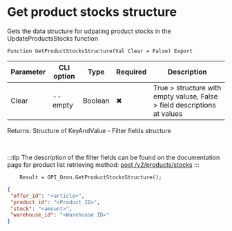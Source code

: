 ﻿---
sidebar_position: 7
---


# Get product stocks structure
 Gets the data structure for udpating product stocks in the UpdateProductsStocks function



`Function GetProductStocksStructure(Val Clear = False) Export`

  | Parameter | CLI option | Type | Required | Description |
  |-|-|-|-|-|
  | Clear | --empty | Boolean | &#x2716; | True > structure with empty valuse, False > field descriptions at values |

  
  Returns:  Structure of KeyAndValue - Filter fields structure

<br/>

:::tip
The description of the filter fields can be found on the documentation page for product list retrieving method: [post /v2/products/stocks](https://docs.ozon.ru/api/seller/#operation/ProductAPI_ProductsStocksV2)
:::
<br/>


```bsl title="1C:Enterprise/OneScript code example"
    Result = OPI_Ozon.GetProductStocksStructure();
```
 



```json title="Result"
{
 "offer_id": "<article>",
 "product_id": "<Product ID>",
 "stock": "<amount>",
 "warehouse_id": "<Warehouse ID>"
}
```
